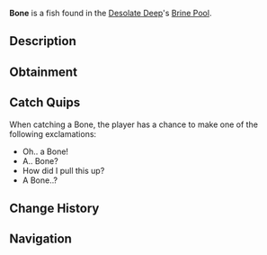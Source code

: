 {{FishInfobox
|image          = Bone.png
|rarity         = Trash
|sea            = First Sea
|location       = [[Brine Pool]]
|sublocation    = 
|sources        = Fishing Rod
|radar_location = 
|xp             = 25
|weather        = 
|time           = 
|season         = 
|bait           = Magnet
|base_weight    = 2.5
|base_value     = 30
|weight_range   = 1.5
|base_chance    = 2900
|base_resil     = 80
}}
'''Bone''' is a {{Rarity|Trash}} fish found in the [[Desolate Deep]]'s [[Desolate Deep#Brine Pool|Brine Pool]].

== Description ==
{{Description|A bone from the remains of a dissolved creature.|Bestiary Entry}}

== Obtainment ==
{{Description|Find it in the Brine Pool.|Bestiary Hint}}
{{Fish Availability|
Desolate Deep/Brine Pool
|top_rods      = 
Training Rod\235009.37\407343.54;
Flimsy Rod\233326.44\370555.97;
Krampus's Rod\189424.02\298500.08;
Leviathan's Fang Rod\185828.09\255753.43;
Magma Rod\183466.77\289113.29;
Plastic Rod\167550.2\264037.98;
Fast Rod\180299.71\301295.26;
Heaven's Rod\147018.93\199349.92;
Trident Rod\177458.07\173951.32;
Free Spirit Rod\174907.62\173642.09;
Astralhook Rod\168268.64\288794.06;
Ethereal Prism Rod\163116.75\275811.03;
No-Life Rod\160852.31\232623.85;
Seraphic Rod\159286.32\247206.1;
Challenger's Rod\152662.25\213073.21;
Rod Of The Forgotten Fang\152487.89\223724.54;
Rod Of The Exalted One\148881.86\201054.69;
Rod Of The Depths\147770.69\198643.84;
Depthseeker Rod\147260.67\174149.69;
Blazebringer Rod\147222.98\183213.73;
Zeus Rod\147036.65\194189.35;
Verdant Shear Rod\146775.83\191426.74;
Avalanche Rod\145871\156030.72;
Reinforced Rod\145601.01\155329.07;
Volcanic Rod\142583.88\147360.92;
Steady Rod\76857.6\74267.78
|recommended   = Training Rod
}}

== Catch Quips ==
When catching a Bone, the player has a chance to make one of the following exclamations:
* Oh.. a Bone!
* A.. Bone?
* How did I pull this up?
* A Bone..?

== Change History ==
{{Change History|{{subst:Current Version}}}}

== Navigation ==
{{Fish Navbox|Brine Pool}}